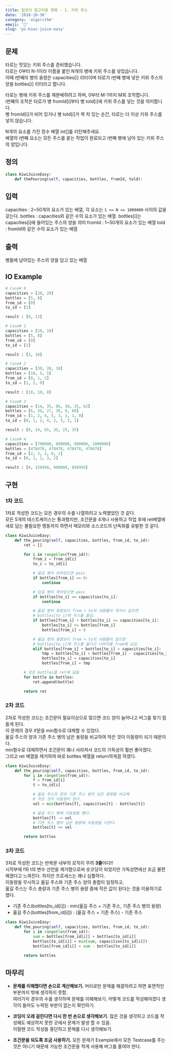 ```yaml
---
title: 탑코더 알고리즘 정복 - 1. 키위 주스
date: '2018-10-30'
category: 'algorithm'
emoji: '🚗'
slug: 'ps-kiwi-juice-easy'
---
```


## 문제
타로는 맛있는 키위 주스를 준비했습니다.  
타로는 0부터 N-1이라 이름을 붙인 N개의 병에 키위 주스를 넣었습니다.  
이때 i번째의 병의 용량은 capacities[i] 리터이며 타로가 i번째 병에 넣은 키위 주스의 양을 bottles[i] 리터라고 합니다.

타로는 병에 키위 주스를 재분배하려고 하며, 0부터 M-1까지 M회 조작합니다.  
i번쨰의 조작은 타로가 병 fromId[i]부터 병 toId[i]에 키위 주스를 넣는 것을 의미합니다.  
병 fromId[i]가 비어 있거나 병 toId[i]가 꽉 차 있는 순간, 타로는 더 이상 키위 주스를 넣지 않습니다.

N개의 요소를 가진 정수 배열 int[]를 리턴해주세요.  
배열의 i번째 요소는 모든 주스를 쏟는 작업이 완료되고 i번째 병에 남아 있는 키위 주스의 양입니다.

## 정의
```py
class KiwiJuiceEasy:
	def thePouring(self, capacities, bottles, fromId, told):
```

## 입력
capacities : 2~50개의 요소가 있는 배열, 각 요소는 `1 <= N <= 1000000` 사이의 값을 갖는다.
bottles : capacities와 같은 수의 요소가 있는 배열. bottles[i]는 capacities[i]에 들어있는 주스의 양을 의미
fromId : 1~50개의 요소가 있는 배열
toId : fromId와 같은 수의 요소가 있는 배열

## 출력
병들에 남아있는 주스의 양을 담고 있는 배열

## IO Example
```py
# Case# 0
capacities = [20, 20]
bottles = [5, 8]
from_id = [0]
to_id = [1]

result : [0, 13]

# Case# 1
capacities = [10, 10]
bottles = [5, 8]
from_id = [0]
to_id = [1]

result : [3, 10]

# Case# 2
capacities = [30, 20, 10]
bottles = [10, 5, 5]
from_id = [0, 1, 2]
to_id = [1, 2, 0]

result : [10, 10, 0]

# Case# 3
capacities = [14, 35, 86, 58, 25, 62]
bottles = [6, 34, 27, 38, 9, 60]
from_id = [1, 2, 4, 5, 3, 3, 1, 0]
to_id = [0, 1, 2, 4, 2, 5, 3, 1]

result : [0, 14, 65, 35, 25, 35]

# Case# 4
capacities = [700000, 800000, 900000, 1000000]
bottles = [478478, 478478, 478478, 478478]
from_id = [2, 3, 2, 0, 1]
to_id = [0, 1, 1, 3, 2]

result : [0, 156956, 900000, 856956]
```

## 구현

### 1차 코드
1차로 작성한 코드는 모든 경우의 수를 나열하려고 노력했었던 것 같다.  
모든 5개의 테스트케이스는 통과했지만,
조건문을 4개나 사용하고 작업 후에 ret배열에 새로 담는 불필요한 행동까지 하면서 메모리와 소스코드의 난독화를 유발한 것 같다.

```py
class KiwiJuiceEasy:
    def the_pouring(self, capacities, bottles, from_id, to_id):
        ret = []

        for i in range(len(from_id)):
            from_i = from_id[i]
            to_i = to_id[i]

            # 옮길 병이 비어있으면 pass
            if bottles[from_i] == 0:
                continue

            # 담길 병이 꽉차있으면 pass
            if bottles[to_i] == capacities[to_i]:
                continue

            # 옮길 병의 용량보다 from + to의 내용물이 적거나 같으면
            # bottles[to_i]에 주스를 옮김.
            if bottles[from_i] + bottles[to_i] <= capacities[to_i]:
                bottles[to_i] += bottles[from_i]
                bottles[from_i] = 0

            # 옮길 병의 용량보다 from + to의 내용물이 많으면
            # bottles[to_i]에 주스를 옮기고 나머지를 from에 남김.
            elif bottles[from_i] + bottles[to_i] > capacities[to_i]:
                tmp = bottles[to_i] + bottles[from_i] - capacities[to_i]
                bottles[to_i] = capacities[to_i]
                bottles[from_i] = tmp

        # 모든 bottles를 ret에 담음
        for bottle in bottles:
            ret.append(bottle)

        return ret
```

### 2차 코드
2차로 작성한 코드는 조건문이 필요이상으로 많으면 코드 양이 늘어나고 버그를 찾기 힘들게 된다.  
이 문제의 경우 if문을 min함수로 대체할 수 있었다.  
옮길 주스의 양과 기존 주스 병의 남은 용량을 비교하여 작은 것이 이동량이 되기 때문이다.  
min함수로 대체하면서 조건문이 꽤나 사라져서 코드의 가독성이 훨씬 좋아졌다.  
그리고 ret 배열을 제거하여 바로 bottles 배열을 return하게끔 하였다.

```py
class KiwiJuiceEasy:
    def the_pouring(self, capacities, bottles, from_id, to_id):
        for i in range(len(from_id)):
            f = from_id[i]
            t = to_id[i]

            # 옮길 주스의 양과 기존 주스 병의 남은 용량을 비교해
            # 작은 것이 이동량이 된다.
            vol = min(bottles[f], capacities[t] - bottles[t])

            # 옮길 주스 병에 이동량을 뺀다.
            bottles[f] -= vol
            # 기존 주스 병의 남은 용량에 이동량을 더한다.
            bottles[t] += vol

        return bottles
```

### 3차 코드
3차로 작성한 코드는 반복문 내부의 로직이 무려 **3줄**이다!!  
시작부에 f와 t의 변수 선언을 제거함으로써 숏코딩이 되었지만 가독성면에선 조금 불편해졌다고 느껴진다.
하지만 프로세스는 꽤나 심플하다.  
이동량을 무시하고 옮길 주스와 기존 주스 양의 총합이 일정하고,  
옮길 주스는 주스 총량과 기존 주스 병의 용량 중에 작은 값이 된다는 것을 이용하기로 했다.


- 기존 주스(bottles[to_id[i]]) : min(옮길 주스 + 기존 주스, 기존 주스 병의 용량)
- 옮길 주스(bottles[from_id[i]]) : (옮길 주스 + 기존 주스) - 기존 주스

```py
class KiwiJuiceEasy:
    def the_pouring(self, capacities, bottles, from_id, to_id):
        for i in range(len(from_id)):
            sum = bottles[from_id[i]] + bottles[to_id[i]]
            bottles[to_id[i]] = min(sum, capacities[to_id[i]])
            bottles[from_id[i]] = sum - bottles[to_id[i]]

        return bottles
```

## 마무리
- **문제를 이해했다면 손으로 계산해보기.**
  머리로만 문제를 해결하려고 하면 표면적인 부분까지 밖에 생각하지 못함.  
  여러가지 경우의 수를 생각하며 문제를 이해해보기.
  어떻게 코드를 작성해야겠다 생각이 들어도 누락된 부분이 없는지 확인하기.  

- **코딩이 오래 걸린다면 다시 한 번 손으로 생각해보기.**
  많은 것을 생각하고 코드를 작성해도 예상하지 못한 곳에서 문제가 발생 할 수 있음.  
  이럴땐 코드 작성을 중단하고 문제를 다시 생각해보기.  

- **조건문을 되도록 조금 사용하기.**
  모든 문제가 Example에서 모든 Testcase를 주는 것은 아니기 때문에 가능한 조건문을 적게 사용해 버그를 줄여야 한다.
